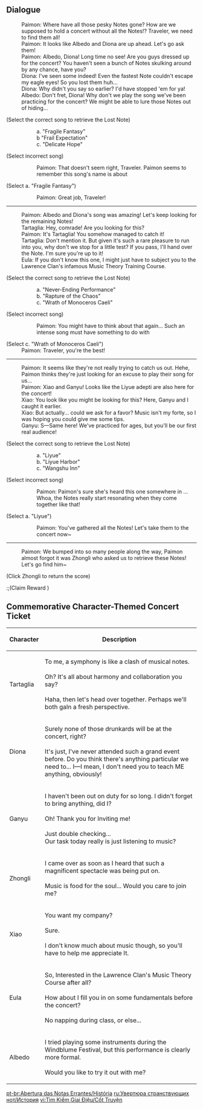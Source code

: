 {{Event Tabs}}
==Dialogue==
{{Dialogue Start}}
:Paimon: Where have all those pesky Notes gone? How are we supposed to hold a concert without all the Notes!? Traveler, we need to find them all!
:Paimon: It looks like Albedo and Diona are up ahead. Let's go ask them!
:Paimon: Albedo, Diona! Long time no see! Are you guys dressed up for the concert? You haven't seen a bunch of Notes skulking around by any chance, have you?
:Diona: I've seen some indeed! Even the fastest Note couldn't escape my eagle eyes! So you lost them huh... 
:Diona: Why didn't you say so earlier? I'd have stopped 'em for ya!
:Albedo: Don't fret, Diona! Why don't we play the song we've been practicing for the concert? We might be able to lure those Notes out of hiding...

;(Select the correct song to retrieve the Lost Note)
::a. "Fragile Fantasy"
::b "Frail Expectation"
::c. "Delicate Hope"

;(Select incorrect song)
::Paimon: That doesn't seem right, Traveler. Paimon seems to remember this song's name is about {{Color|pyro|something purely imaginary}}

;(Select a. "Fragile Fantasy")
::Paimon: Great job, Traveler!
----
:Paimon: Albedo and Diona's song was amazing! Let's keep looking for the remaining Notes!
:Tartaglia: Hey, comrade! Are you looking for this?
:Paimon: It's Tartaglia! You somehow managed to catch it!
:Tartaglia: Don't mention it. But given it's such a rare pleasure to run into you, why don't we stop for a little test? If you pass, I'll hand over the Note. I'm sure you're up to it!
:Eula: If you don't know this one, I might just have to subject you to the Lawrence Clan's infamous Music Theory Training Course.

;(Select the correct song to retrieve the Lost Note)
::a. "Never-Ending Performance"
::b. "Rapture of the Chaos"
::c. "Wrath of Monoceros Caeli"

;(Select incorrect song)
::Paimon: You might have to think about that again... Such an intense song must have something to do with  {{Color|pyro|anger}}

;(Select c. "Wrath of Monoceros Caeli")
:Paimon: Traveler, you're the best!
----
:Paimon: It seems like they're not really trying to catch us out. Hehe, Paimon thinks they're just looking for an excuse to play their song for us...
:Paimon: Xiao and Ganyu! Looks like the Liyue adepti are also here for the concert!
:Xiao: You look like you might be looking for this? Here, Ganyu and I caught it earlier.
:Xiao: But actually... could we ask for a favor? Music isn't my forte, so I was hoping you could give me some tips.
:Ganyu: S—Same here! We've practiced for ages, but you'll be our first real audience!

;(Select the correct song to retrieve the Lost Note)
::a. "Liyue"
::b. "Liyue Harbor"
::c. "Wangshu Inn"

;(Select incorrect song)
::Paimon: Paimon's sure she's heard this one somewhere in {{Color|pyro|Liyue}}... Whoa, the Notes really start resonating when they come together like that!

;(Select a. "Liyue")
::Paimon: You've gathered all the Notes! Let's take them to the concert now~
----
:Paimon: We bumped into so many people along the way, Paimon almost forgot it was Zhongli who asked us to retrieve these Notes! Let's go find him~

;(Click Zhongli to return the score)
:;(Claim Reward {{Item|Primogem|x=40}})
{{Dialogue End}}

==Commemorative Character-Themed Concert Ticket==
{|class="article-table"
!Character
!Description
|-
|Tartaglia
|To me, a symphony is like a clash of musical notes.<br><br>Oh? It's all about harmony and collaboration you say?<br><br>Haha, then let's head over together. Perhaps we'll both galn a fresh perspective.
|-
|Diona
|Surely none of those drunkards will be at the concert, right?<br><br>It's just, I've never attended such a grand event before. Do you think there's anything particular we need to... I—I mean, I don't need you to teach ME anything, obviously!
|-
|Ganyu
|I haven't been out on duty for so long. I didn't forget to bring anything, did I?<br><br>Oh! Thank you for Inviting me!<br><br>Just double checking...<br>Our task today really is just listening to music?
|-
|Zhongli
|I came over as soon as I heard that such a magnificent spectacle was being put on.<br><br>Music is food for the soul... Would you care to join me?
|-
|Xiao
|You want my company?<br><br>Sure.<br><br>I don't know much about music though, so you'll have to help me appreciate It.
|-
|Eula
|So, Interested in the Lawrence Clan's Music Theory Course after all?<br><br>How about I fill you in on some fundamentals before the concert?<br><br>No napping during class, or else...
|-
|Albedo
|I tried playing some instruments during the Windblume Festival, but this performance is clearly more formal.<br><br>Would you like to try it out with me?
|}

[[pt-br:Abertura das Notas Errantes/História]]
[[ru:Увертюра странствующих нот/История]]
[[vi:Tìm Kiếm Giai Điệu/Cốt Truyện]]